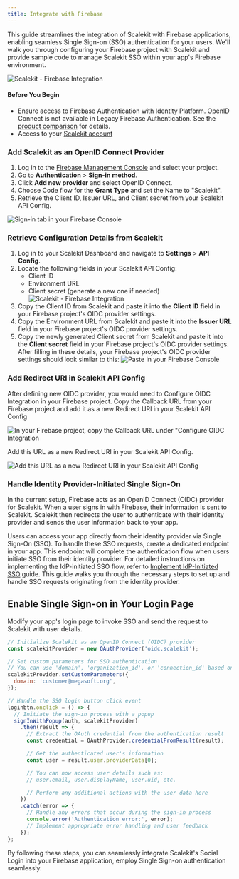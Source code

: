 ```yaml
---
title: Integrate with Firebase
---
```



This guide streamlines the integration of Scalekit with Firebase applications, enabling seamless Single Sign-on (SSO) authentication for your users. We'll walk you through configuring your Firebase project with Scalekit and provide sample code to manage Scalekit SSO within your app's Firebase environment.

 ![Scalekit - Firebase Integration]()

 #### Before You Begin

- Ensure access to Firebase Authentication with Identity Platform. OpenID Connect is not available
  in Legacy Firebase Authentication. See the
  [product comparison](https://cloud.google.com/identity-platform/docs/product-comparison) for
  details.
- Access to your [Scalekit account](https://app.scalekit.com)

### Add Scalekit as an OpenID Connect Provider

1. Log in to the [Firebase Management Console](https://console.firebase.google.com/) and select your
   project.
2. Go to **Authentication** > **Sign-in method**.
3. Click **Add new provider** and select OpenID Connect.
4. Choose Code flow for the **Grant Type** and set the Name to "Scalekit".
5. Retrieve the Client ID, Issuer URL, and Client secret from your Scalekit API Config.

![Sign-in tab in your Firebase Console]()

### Retrieve Configuration Details from Scalekit

<Steps>

1. Log in to your Scalekit Dashboard and navigate to **Settings** > **API Config**.
2. Locate the following fields in your Scalekit API Config:
   - Client ID
   - Environment URL
   - Client secret (generate a new one if needed)
   ![Scalekit - Firebase Integration]()
3. Copy the Client ID from Scalekit and paste it into the **Client ID** field in your Firebase project's OIDC provider settings.
4. Copy the Environment URL from Scalekit and paste it into the **Issuer URL** field in your Firebase project's OIDC provider settings.
5. Copy the newly generated Client secret from Scalekit and paste it into the **Client secret** field in your Firebase project's OIDC provider settings. After filling in these details, your Firebase project's OIDC provider settings should look similar to this:
   ![Paste in your Firebase Console]()


</Steps>

### Add Redirect URI in Scalekit API Config

After defining new OIDC provider, you would need to Configure OIDC Integration in your Firebase project. Copy the Callback URL from your Firebase project and add it as a new Redirect URI in your Scalekit API Config

![In your Firebase project, copy the Callback URL under "Configure OIDC Integration]()

Add this URL as a new Redirect URI in your Scalekit API Config.

![Add this URL as a new Redirect URI in your Scalekit API Config]()

### Handle Identity Provider-Initiated Single Sign-On

In the current setup, Firebase acts as an OpenID Connect (OIDC) provider for Scalekit. When a user signs in with Firebase, their information is sent to Scalekit. Scalekit then redirects the user to authenticate with their identity provider and sends the user information back to your app.

Users can access your app directly from their identity provider via Single Sign-On (SSO). To handle these SSO requests, create a dedicated endpoint in your app. This endpoint will complete the authentication flow when users initiate SSO from their identity provider. For detailed instructions
on implementing the IdP-initiated SSO flow, refer to [Implement IdP-Initiated SSO](/sso/guides/setup-sso/implement-idp-initiated-sso) guide. This guide walks you through the necessary steps to set up and handle SSO requests originating from the identity provider.

## Enable Single Sign-on in Your Login Page

Modify your app's login page to invoke SSO and send the request to Scalekit with user details.


```javascript {2, 6-8, 13 } title="Login.js" showLineNumbers="false" wrap
// Initialize Scalekit as an OpenID Connect (OIDC) provider
const scalekitProvider = new OAuthProvider('oidc.scalekit');

// Set custom parameters for SSO authentication
// You can use 'domain', 'organization_id', or 'connection_id' based on your setup
scalekitProvider.setCustomParameters({
  domain: 'customer@megasoft.org',
});

// Handle the SSO login button click event
loginbtn.onclick = () => {
  // Initiate the sign-in process with a popup
  signInWithPopup(auth, scalekitProvider)
    .then(result => {
      // Extract the OAuth credential from the authentication result
      const credential = OAuthProvider.credentialFromResult(result);

      // Get the authenticated user's information
      const user = result.user.providerData[0];

      // You can now access user details such as:
      // user.email, user.displayName, user.uid, etc.

      // Perform any additional actions with the user data here
    })
    .catch(error => {
      // Handle any errors that occur during the sign-in process
      console.error('Authentication error:', error);
      // Implement appropriate error handling and user feedback
    });
};
```

By following these steps, you can seamlessly integrate Scalekit's Social Login into your Firebase application, employ Single Sign-on authentication seamlessly.